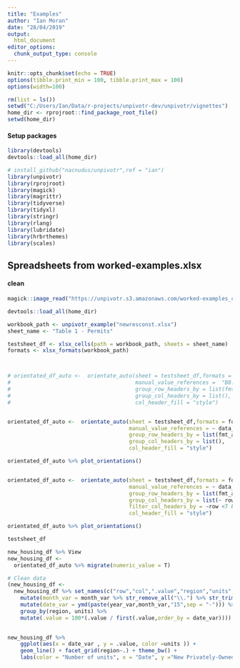 ```yaml
---
title: "Examples"
author: "Ian Moran"
date: "28/04/2019"
output:   
  html_document
editor_options: 
  chunk_output_type: console
---
```



```r
knitr::opts_chunk$set(echo = TRUE)
options(tibble.print_min = 100, tibble.print_max = 100)
options(width=100)
```

```r

rm(list = ls())
setwd("C:/Users/Ian/Data/r-projects/unpivotr-dev/unpivotr/vignettes")
home_dir <- rprojroot::find_package_root_file()
setwd(home_dir)

```




#### Setup packages 
```r
library(devtools)
devtools::load_all(home_dir)

# install_github("nacnudus/unpivotr",ref = "ian")
library(unpivotr)
library(rprojroot)
library(magick)
library(magrittr)
library(tidyverse)
library(tidyxl)
library(stringr)
library(rlang)
library(lubridate)
library(hrbrthemes)
library(scales)
```

## Spreadsheets from worked-examples.xlsx

#### clean

```r
magick::image_read("https://unpivotr.s3.amazonaws.com/worked-examples_clean.png")
```


```r
devtools::load_all(home_dir)

workbook_path <- unpivotr_example("newresconst.xlsx")
sheet_name <- "Table 1 - Permits"

testsheet_df <- xlsx_cells(path = workbook_path, sheets = sheet_name)
formats <- xlsx_formats(workbook_path)



# orientated_df_auto <-  orientate_auto(sheet = testsheet_df,formats = formats,
#                                       manual_value_references =  "B8:M23",
#                                       group_row_headers_by = list(fmt_alignment_indent, ~data_type),
#                                       group_col_headers_by = list(),
#                                       col_header_fill = "style")


orientated_df_auto <-  orientate_auto(sheet = testsheet_df,formats = formats,
                                      manual_value_references = ~ data_type == "numeric" & col >1 & row < 24,
                                      group_row_headers_by = list(fmt_alignment_indent, ~data_type),
                                      group_col_headers_by = list(),
                                      col_header_fill = "style")

orientated_df_auto %>% plot_orientations()


orientated_df_auto <-  orientate_auto(sheet = testsheet_df,formats = formats,
                                      manual_value_references = ~ data_type == "numeric" & fmt_font_italic(local_format_id,formats) == "TRUE" & row < 31,
                                      group_row_headers_by = list(fmt_alignment_indent, ~data_type),
                                      group_col_headers_by = list(~ row < 6),
                                      filter_col_headers_by = ~row <7 & col > 1 & data_type == "character",
                                      col_header_fill = "style")

orientated_df_auto %>% plot_orientations()

testsheet_df

new_housing_df %>% View
new_housing_df <- 
  orientated_df_auto %>% migrate(numeric_value = T)  

# Clean data 
(new_housing_df <- 
  new_housing_df %>% set_names(c("row","col",".value","region","units","year_var","month_var")) %>% 
    mutate(month_var = month_var %>% str_remove_all("\\.") %>% str_trim())  %>% 
    mutate(date_var = ymd(paste(year_var,month_var,"15",sep = "-"))) %>% 
    group_by(region, units) %>% 
    mutate(.value = 100*(.value / first(.value,order_by = date_var))))
  

new_housing_df %>% 
    ggplot(aes(x = date_var , y = .value, color =units )) + 
    geom_line() + facet_grid(region~.) + theme_bw() +
    labs(color = "Number of units", x = "Date", y ="New Privately-Owned Housing Units Authorized in Permit-Issuing Places ('000s)" )


```


```r


```


